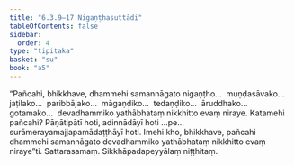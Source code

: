 ```yaml
---
title: "6.3.9–17 Nigaṇṭhasuttādi"
tableOfContents: false
sidebar:
  order: 4
type: "tipitaka"
basket: "su"
book: "a5"
---
```



<DynamicBreadcrumb />

<Division number="294–302" book="a5" bookNo="16">

<Paragraph number="1403" book="a5">
“Pañcahi, bhikkhave, dhammehi samannāgato nigaṇṭho…  muṇḍasāvako…  jaṭilako…  paribbājako…  māgaṇḍiko…  tedaṇḍiko…  āruddhako…  gotamako…  devadhammiko yathābhataṃ nikkhitto evaṃ niraye. Katamehi pañcahi? Pāṇātipātī hoti, adinnādāyī hoti …pe…  surāmerayamajjapamādaṭṭhāyī hoti. Imehi kho, bhikkhave, pañcahi dhammehi samannāgato devadhammiko yathābhataṃ nikkhitto evaṃ niraye”ti.

</Paragraph>
</Division>

<Paragraph number="1404" type="center" book="a5">
Sattarasamaṃ.



</Paragraph>

<Paragraph number="1405" type="center" book="a5">
Sikkhāpadapeyyālaṃ niṭṭhitaṃ.
</Paragraph>